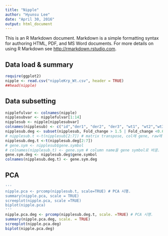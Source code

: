 ```yaml
---
title: "Nipple"
author: "Hyunsu Lee"
date: "April 30, 2016"
output: html_document
---
```


This is an R Markdown document. Markdown is a simple formatting syntax for authoring HTML, PDF, and MS Word documents. For more details on using R Markdown see <http://rmarkdown.rstudio.com>.

## Data load & summary
```r
require(ggplot2)
nipple <- read.csv("nippleKrp_Wt.csv", header = TRUE)
##head(nipple)

```

## Data subsetting
```r

nipplefulvar <- colnames(nipple)
nipplesubvar <- nipplefulvar[1:14]
nipplesub <- nipple[nipplesubvar]
colnames(nipplesub) <- c("id","der1", "der2", "der3", "wt1", "wt2","wt3","der_avr","wt_avr", "der_wt","Fold_change", "gene.acc","gene.symbol","gene.desc")
nipplesub.deg <- subset(nipplesub, Fold_change > 1.5 | Fold_change <0.67)
# nipplesub.t <-t(nipplesub[2:7]) # matrix transpose, col에 gene, raw에 실험이 가도록
nipplesub.deg.t <-t(nipplesub.deg[2:7])
# gene.sym <- nipplesub$gene.symbol
# colnames(nipplesub.t) <- gene.sym # column name을 gene symbol로 바꿈.
gene.sym.deg <- nipplesub.deg$gene.symbol
colnames(nipplesub.deg.t) <- gene.sym.deg
```

## PCA
```r
'''
nipple.pca <- prcomp(nipplesub.t, scale=TRUE) # PCA 시행.
summary(nipple.pca, scale = TRUE)
screeplot(nipple.pca, scale =TRUE)
biplot(nipple.pca)
'''
nipple.pca.deg <- prcomp(nipplesub.deg.t, scale. =TRUE) # PCA 시행.
summary(nipple.pca.deg, scale. = TRUE)
screeplot(nipple.pca.deg)
biplot(nipple.pca.deg)
```


